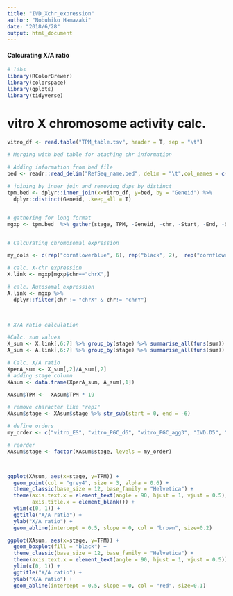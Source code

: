 ```yaml
---
title: "IVD_Xchr_expression"
author: "Nobuhiko Hamazaki"
date: "2018/6/28"
output: html_document
---
```


#### Calcurating X/A ratio

```R
# libs
library(RColorBrewer) 
library(colorspace) 
library(gplots) 
library(tidyverse)
```


# vitro X chromosome activity calc.
```r

vitro_df <- read.table("TPM_table.tsv", header = T, sep = "\t")

# Merging with bed table for ataching chr information
  
# Adding information from bed file
bed <- readr::read_delim("RefSeq_name.bed", delim = "\t",col_names = c("chr","Start","End","Geneid", "Strand")) %>% dplyr::filter(!grepl("Un|random",chr))

# joining by inner_join and removing dups by distinct
tpm.bed <- dplyr::inner_join(x=vitro_df, y=bed, by = "Geneid") %>%
  dplyr::distinct(Geneid, .keep_all = T)


# gathering for long format
mgxp <- tpm.bed  %>% gather(stage, TPM, -Geneid, -chr, -Start, -End, -Strand)


# Calcurating chromosomal expression

my_cols <- c(rep("cornflowerblue", 6), rep("black", 2),  rep("cornflowerblue", 28), rep("black", 2), rep("gray", 86))

# calc. X-chr expression
X.link <- mgxp[mgxp$chr=="chrX",]

# calc. Autosomal expression
A.link <- mgxp %>% 
  dplyr::filter(chr != "chrX" & chr!= "chrY")
  


# X/A ratio calculation

#Calc. sum values
X_sum <- X.link[,6:7] %>% group_by(stage) %>% summarise_all(funs(sum))
A_sum <- A.link[,6:7] %>% group_by(stage) %>% summarise_all(funs(sum))

# Calc. X/A ratio
XperA_sum <- X_sum[,2]/A_sum[,2]
# adding stage column
XAsum <- data.frame(XperA_sum, A_sum[,1])

XAsum$TPM <-  XAsum$TPM * 19

# remove character like "rep1"
XAsum$stage <- XAsum$stage %>% str_sub(start = 0, end = -6) 

# define orders
my_order <- c("vitro_ES", "vitro_PGC_d6", "vitro_PGC_agg3", "IVD.D5", "IVD.D7", "IVD.D9", "IVD.D10", "IVD.D11", "IVD.D13", "IVD.D15", "IVD.D17", "IVD.D20", "vitro_2nd", "vitro_MII")

# reorder
XAsum$stage <- factor(XAsum$stage, levels = my_order)



ggplot(XAsum, aes(x=stage, y=TPM)) +
  geom_point(col = "grey4", size = 3, alpha = 0.6) +
  theme_classic(base_size = 12, base_family = "Helvetica") +
  theme(axis.text.x = element_text(angle = 90, hjust = 1, vjust = 0.5), 
        axis.title.x = element_blank()) +
  ylim(c(0, 1)) +
  ggtitle("X/A ratio") +
  ylab("X/A ratio") +
  geom_abline(intercept = 0.5, slope = 0, col = "brown", size=0.2)

ggplot(XAsum, aes(x=stage, y=TPM)) +
  geom_boxplot(fill = "black") +
  theme_classic(base_size = 12, base_family = "Helvetica") +
  theme(axis.text.x = element_text(angle = 90, hjust = 1, vjust = 0.5)) +
  ylim(c(0, 1)) +
  ggtitle("X/A ratio") +
  ylab("X/A ratio") +
  geom_abline(intercept = 0.5, slope = 0, col = "red", size=0.1)


```